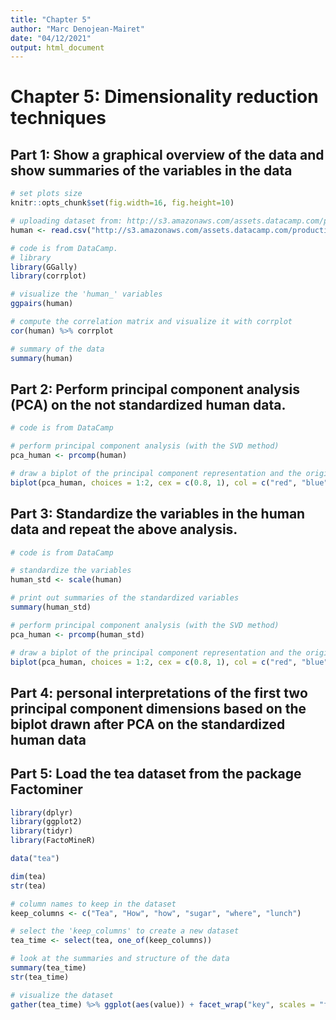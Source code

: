 ```yaml
---
title: "Chapter 5"
author: "Marc Denojean-Mairet"
date: "04/12/2021"
output: html_document
---
```


# Chapter 5: Dimensionality reduction techniques

## Part 1: Show a graphical overview of the data and show summaries of the variables in the data

```r

# set plots size
knitr::opts_chunk$set(fig.width=16, fig.height=10) 

# uploading dataset from: http://s3.amazonaws.com/assets.datacamp.com/production/course_2218/datasets/human2.txt
human <- read.csv("http://s3.amazonaws.com/assets.datacamp.com/production/course_2218/datasets/human2.txt", sep = ",",  header = TRUE)

# code is from DataCamp.
# library
library(GGally)
library(corrplot)

# visualize the 'human_' variables
ggpairs(human)

# compute the correlation matrix and visualize it with corrplot
cor(human) %>% corrplot

# summary of the data
summary(human)
```

## Part 2: Perform principal component analysis (PCA) on the not standardized human data.

```r
# code is from DataCamp

# perform principal component analysis (with the SVD method)
pca_human <- prcomp(human)

# draw a biplot of the principal component representation and the original variables
biplot(pca_human, choices = 1:2, cex = c(0.8, 1), col = c("red", "blue"))
```
 
## Part 3: Standardize the variables in the human data and repeat the above analysis. 

```r
# code is from DataCamp

# standardize the variables
human_std <- scale(human)

# print out summaries of the standardized variables
summary(human_std)

# perform principal component analysis (with the SVD method)
pca_human <- prcomp(human_std)

# draw a biplot of the principal component representation and the original variables
biplot(pca_human, choices = 1:2, cex = c(0.8, 1), col = c("red", "blue"))

```

## Part 4: personal interpretations of the first two principal component dimensions based on the biplot drawn after PCA on the standardized human data

## Part 5: Load the tea dataset from the package Factominer

```r
library(dplyr) 
library(ggplot2)
library(tidyr)
library(FactoMineR)

data("tea")

dim(tea)
str(tea)

# column names to keep in the dataset
keep_columns <- c("Tea", "How", "how", "sugar", "where", "lunch")

# select the 'keep_columns' to create a new dataset
tea_time <- select(tea, one_of(keep_columns))

# look at the summaries and structure of the data
summary(tea_time)
str(tea_time)

# visualize the dataset
gather(tea_time) %>% ggplot(aes(value)) + facet_wrap("key", scales = "free") + geom_bar() + theme(axis.text.x = element_text(angle = 45, hjust = 1, size = 8))
```

